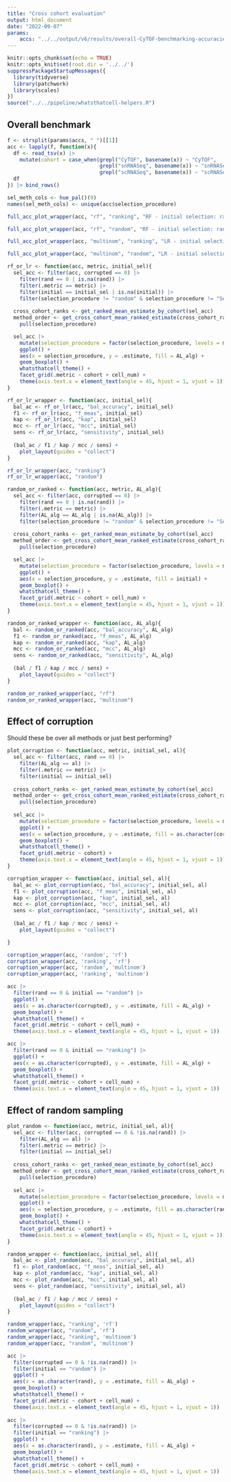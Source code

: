 ```yaml
---
title: "Cross cohort evaluation"
output: html_document
date: "2022-09-07"
params:
    accs: "../../output/v6/results/overall-CyTOF-benchmarking-accuracies.tsv ../../output/v6/results/overall-scRNASeq-benchmarking-accuracies.tsv ../../output/v6/results/overall-snRNASeq-benchmarking-accuracies.tsv" 
---
```


```r
knitr::opts_chunk$set(echo = TRUE)
knitr::opts_knit$set(root.dir = '../../')
suppressPackageStartupMessages({
  library(tidyverse)
  library(patchwork)
  library(scales)
})
source("../../pipeline/whatsthatcell-helpers.R")
```

## Overall benchmark

```r
f <- strsplit(params$accs, " ")[[1]]
acc <- lapply(f, function(x){
  df <- read_tsv(x) |> 
    mutate(cohort = case_when(grepl("CyTOF", basename(x)) ~ "CyTOF",
                              grepl("snRNASeq", basename(x)) ~ "snRNASeq",
                              grepl("scRNASeq", basename(x)) ~ "scRNASeq"))
  df
}) |> bind_rows()

sel_meth_cols <- hue_pal()(9)
names(sel_meth_cols) <- unique(acc$selection_procedure)

full_acc_plot_wrapper(acc, "rf", "ranking", "RF - initial selection: ranked")

full_acc_plot_wrapper(acc, "rf", "random", "RF - initial selection: random")

full_acc_plot_wrapper(acc, "multinom", "ranking", "LR - initial selection: ranked")

full_acc_plot_wrapper(acc, "multinom", "random", "LR - initial selection: random")
```



```r
rf_or_lr <- function(acc, metric, initial_sel){
  sel_acc <- filter(acc, corrupted == 0) |> 
    filter(rand == 0 | is.na(rand)) |> 
    filter(.metric == metric) |> 
    filter(initial == initial_sel | is.na(initial)) |> 
    filter(selection_procedure != "random" & selection_procedure != "Seurat_clustering")
  
  cross_cohort_ranks <- get_ranked_mean_estimate_by_cohort(sel_acc)
  method_order <- get_cross_cohort_mean_ranked_estimate(cross_cohort_ranks) |> 
    pull(selection_procedure)

  sel_acc |> 
    mutate(selection_procedure = factor(selection_procedure, levels = method_order)) |> 
    ggplot() +
    aes(x = selection_procedure, y = .estimate, fill = AL_alg) +
    geom_boxplot() +
    whatsthatcell_theme() +
    facet_grid(.metric ~ cohort + cell_num) +
    theme(axis.text.x = element_text(angle = 45, hjust = 1, vjust = 1))
}

rf_or_lr_wrapper <- function(acc, initial_sel){
  bal_ac <- rf_or_lr(acc, "bal_accuracy", initial_sel)
  f1 <- rf_or_lr(acc, "f_meas", initial_sel)
  kap <- rf_or_lr(acc, "kap", initial_sel)
  mcc <- rf_or_lr(acc, "mcc", initial_sel)
  sens <- rf_or_lr(acc, "sensitivity", initial_sel)
  
  (bal_ac / f1 / kap / mcc / sens) +
    plot_layout(guides = "collect")
}

rf_or_lr_wrapper(acc, "ranking")
rf_or_lr_wrapper(acc, "random")
```


```r
random_or_ranked <- function(acc, metric, AL_alg){
  sel_acc <- filter(acc, corrupted == 0) |> 
    filter(rand == 0 | is.na(rand)) |> 
    filter(.metric == metric) |> 
    filter(AL_alg == AL_alg | is.na(AL_alg)) |> 
    filter(selection_procedure != "random" & selection_procedure != "Seurat_clustering")
  
  cross_cohort_ranks <- get_ranked_mean_estimate_by_cohort(sel_acc)
  method_order <- get_cross_cohort_mean_ranked_estimate(cross_cohort_ranks) |> 
    pull(selection_procedure)

  sel_acc |> 
    mutate(selection_procedure = factor(selection_procedure, levels = method_order)) |> 
    ggplot() +
    aes(x = selection_procedure, y = .estimate, fill = initial) +
    geom_boxplot() +
    whatsthatcell_theme() +
    facet_grid(.metric ~ cohort + cell_num) +
    theme(axis.text.x = element_text(angle = 45, hjust = 1, vjust = 1))
}

random_or_ranked_wrapper <- function(acc, AL_alg){
  bal <- random_or_ranked(acc, "bal_accuracy", AL_alg)
  f1 <- random_or_ranked(acc, "f_meas", AL_alg)
  kap <- random_or_ranked(acc, "kap", AL_alg)
  mcc <- random_or_ranked(acc, "mcc", AL_alg)
  sens <- random_or_ranked(acc, "sensitivity", AL_alg)
  
  (bal / f1 / kap / mcc / sens) +
    plot_layout(guides = "collect")
}

random_or_ranked_wrapper(acc, "rf")
random_or_ranked_wrapper(acc, "multinom")
```

## Effect of corruption

Should these be over all methods or just best performing?

```r
plot_corruption <- function(acc, metric, initial_sel, al){
  sel_acc <- filter(acc, rand == 0) |> 
    filter(AL_alg == al) |> 
    filter(.metric == metric) |> 
    filter(initial == initial_sel)
  
  cross_cohort_ranks <- get_ranked_mean_estimate_by_cohort(sel_acc)
  method_order <- get_cross_cohort_mean_ranked_estimate(cross_cohort_ranks) |> 
    pull(selection_procedure)
  
  sel_acc |> 
    mutate(selection_procedure = factor(selection_procedure, levels = method_order)) |> 
    ggplot() +
    aes(x = selection_procedure, y = .estimate, fill = as.character(corrupted)) +
    geom_boxplot() +
    whatsthatcell_theme() +
    facet_grid(.metric ~ cohort) +
    theme(axis.text.x = element_text(angle = 45, hjust = 1, vjust = 1))
}

corruption_wrapper <- function(acc, initial_sel, al){
  bal_ac <- plot_corruption(acc, "bal_accuracy", initial_sel, al)
  f1 <- plot_corruption(acc, "f_meas", initial_sel, al)
  kap <- plot_corruption(acc, "kap", initial_sel, al)
  mcc <- plot_corruption(acc, "mcc", initial_sel, al)
  sens <- plot_corruption(acc, "sensitivity", initial_sel, al)
  
  (bal_ac / f1 / kap / mcc / sens) +
    plot_layout(guides = "collect")

}

corruption_wrapper(acc, 'random', 'rf')
corruption_wrapper(acc, 'ranking', 'rf')
corruption_wrapper(acc, 'random', 'multinom')
corruption_wrapper(acc, 'ranking', 'multinom')

acc |> 
  filter(rand == 0 & initial == "random") |> 
  ggplot() +
  aes(x = as.character(corrupted), y = .estimate, fill = AL_alg) +
  geom_boxplot() +
  whatsthatcell_theme() +
  facet_grid(.metric ~ cohort + cell_num) +
  theme(axis.text.x = element_text(angle = 45, hjust = 1, vjust = 1))

acc |> 
  filter(rand == 0 & initial == "ranking") |> 
  ggplot() +
  aes(x = as.character(corrupted), y = .estimate, fill = AL_alg) +
  geom_boxplot() +
  whatsthatcell_theme() +
  facet_grid(.metric ~ cohort + cell_num) +
  theme(axis.text.x = element_text(angle = 45, hjust = 1, vjust = 1))
```


## Effect of random sampling

```r
plot_random <- function(acc, metric, initial_sel, al){
  sel_acc <- filter(acc, corrupted == 0 & !is.na(rand)) |> 
    filter(AL_alg == al) |> 
    filter(.metric == metric) |> 
    filter(initial == initial_sel)
  
  cross_cohort_ranks <- get_ranked_mean_estimate_by_cohort(sel_acc)
  method_order <- get_cross_cohort_mean_ranked_estimate(cross_cohort_ranks) |> 
    pull(selection_procedure)
  
  sel_acc |> 
    mutate(selection_procedure = factor(selection_procedure, levels = method_order)) |> 
    ggplot() +
    aes(x = selection_procedure, y = .estimate, fill = as.character(rand)) +
    geom_boxplot() +
    whatsthatcell_theme() +
    facet_grid(.metric ~ cohort) +
    theme(axis.text.x = element_text(angle = 45, hjust = 1, vjust = 1))
}

random_wrapper <- function(acc, initial_sel, al){
  bal_ac <- plot_random(acc, "bal_accuracy", initial_sel, al)
  f1 <- plot_random(acc, "f_meas", initial_sel, al)
  kap <- plot_random(acc, "kap", initial_sel, al)
  mcc <- plot_random(acc, "mcc", initial_sel, al)
  sens <- plot_random(acc, "sensitivity", initial_sel, al)
  
  (bal_ac / f1 / kap / mcc / sens) +
    plot_layout(guides = "collect")
}

random_wrapper(acc, "ranking", 'rf')
random_wrapper(acc, "random", 'rf')
random_wrapper(acc, "ranking", 'multinom')
random_wrapper(acc, "random", 'multinom')

acc |> 
  filter(corrupted == 0 & !is.na(rand)) |> 
  filter(initial == "random") |> 
  ggplot() +
  aes(x = as.character(rand), y = .estimate, fill = AL_alg) +
  geom_boxplot() +
  whatsthatcell_theme() +
  facet_grid(.metric ~ cohort + cell_num) +
  theme(axis.text.x = element_text(angle = 45, hjust = 1, vjust = 1))
  
acc |> 
  filter(corrupted == 0 & !is.na(rand)) |> 
  filter(initial == "ranking") |> 
  ggplot() +
  aes(x = as.character(rand), y = .estimate, fill = AL_alg) +
  geom_boxplot() +
  whatsthatcell_theme() +
  facet_grid(.metric ~ cohort + cell_num) +
  theme(axis.text.x = element_text(angle = 45, hjust = 1, vjust = 1))
```
